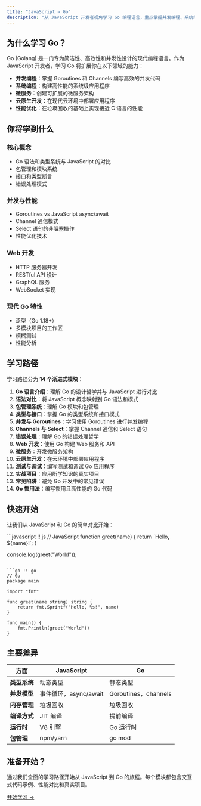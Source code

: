 ```yaml
---
title: "JavaScript → Go"
description: "从 JavaScript 开发者视角学习 Go 编程语言，重点掌握并发编程、系统编程和云原生开发"
---
```

## 为什么学习 Go？

Go (Golang) 是一门专为简洁性、高效性和并发性设计的现代编程语言。作为 JavaScript 开发者，学习 Go 将扩展你在以下领域的能力：

- **并发编程**：掌握 Goroutines 和 Channels 编写高效的并发代码
- **系统编程**：构建高性能的系统级应用程序
- **微服务**：创建可扩展的微服务架构
- **云原生开发**：在现代云环境中部署应用程序
- **性能优化**：在垃圾回收的基础上实现接近 C 语言的性能

## 你将学到什么

### 核心概念
- Go 语法和类型系统与 JavaScript 的对比
- 包管理和模块系统
- 接口和类型断言
- 错误处理模式

### 并发与性能
- Goroutines vs JavaScript async/await
- Channel 通信模式
- Select 语句的非阻塞操作
- 性能优化技术

### Web 开发
- HTTP 服务器开发
- RESTful API 设计
- GraphQL 服务
- WebSocket 实现

### 现代 Go 特性
- 泛型（Go 1.18+）
- 多模块项目的工作区
- 模糊测试
- 性能分析

## 学习路径

学习路径分为 **14 个渐进式模块**：

1. **Go 语言介绍**：理解 Go 的设计哲学并与 JavaScript 进行对比
2. **语法对比**：将 JavaScript 概念映射到 Go 语法和模式
3. **包管理系统**：理解 Go 模块和包管理
4. **类型与接口**：掌握 Go 的类型系统和接口模式
5. **并发与 Goroutines**：学习使用 Goroutines 进行并发编程
6. **Channels 与 Select**：掌握 Channel 通信和 Select 语句
7. **错误处理**：理解 Go 的错误处理哲学
8. **Web 开发**：使用 Go 构建 Web 服务和 API
9. **微服务**：开发微服务架构
10. **云原生开发**：在云环境中部署应用程序
11. **测试与调试**：编写测试和调试 Go 应用程序
12. **实战项目**：应用所学知识的真实项目
13. **常见陷阱**：避免 Go 开发中的常见错误
14. **Go 惯用法**：编写惯用且高性能的 Go 代码

## 快速开始

让我们从 JavaScript 和 Go 的简单对比开始：

<UniversalEditor title="Hello World 对比" compare={true}>
```javascript !! js
// JavaScript
function greet(name) {
    return `Hello, ${name}!`;
}

console.log(greet("World"));
```

```go !! go
// Go
package main

import "fmt"

func greet(name string) string {
    return fmt.Sprintf("Hello, %s!", name)
}

func main() {
    fmt.Println(greet("World"))
}
```
</UniversalEditor>

## 主要差异

| 方面 | JavaScript | Go |
|------|------------|----|
| **类型系统** | 动态类型 | 静态类型 |
| **并发模型** | 事件循环，async/await | Goroutines，channels |
| **内存管理** | 垃圾回收 | 垃圾回收 |
| **编译方式** | JIT 编译 | 提前编译 |
| **运行时** | V8 引擎 | Go 运行时 |
| **包管理** | npm/yarn | go mod |

## 准备开始？

通过我们全面的学习路径开始从 JavaScript 到 Go 的旅程。每个模块都包含交互式代码示例、性能对比和真实项目。

[开始学习 →](/js2go/module-00-go-introduction) 